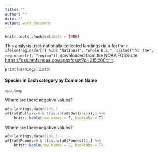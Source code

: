 ```yaml
---
title: ""
author: ""
date: ""
output: word_document
---
```

  
```r
knitr::opts_chunk$set(echo = TRUE)
```

This analysis uses nationally collected landings data for the `r ifelse(reg.order[r] %in% "National", "whole U.S.", paste0("for the", reg.order[r], "region")) `, downloaded from the NOAA FOSS site <https://foss.nmfs.noaa.gov/apexfoss/f?p=215:200::::::>. 

```r
print(warnings.list0)
```

#### Species in Each category by Common Name
```r
spp.temp
```



Where are there negative values?
```r
a0<-landings.data#[idx,]
a0[(a0$Dollars<0 & !(is.na(a0$Dollars))),] %>%
    knitr::kable(row.names = F, booktabs = T)
```

Where are there negative values?
```r
a0<-landings.data#[idx,]
a0[(a0$Pounds<0 & !(is.na(a0$Pounds))),] %>%
    knitr::kable(row.names = F, booktabs = T)
```


